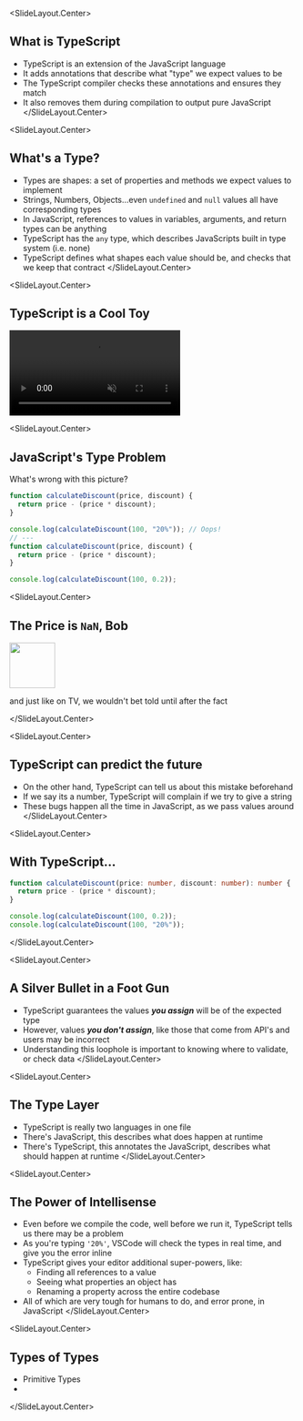 
<SlideLayout.Center>
  ## What is TypeScript
  - TypeScript is an extension of the JavaScript language
  - It adds annotations that describe what "type" we expect values to be
  - The TypeScript compiler checks these annotations and ensures they match
  - It also removes them during compilation to output pure JavaScript
</SlideLayout.Center>

<SlideLayout.Center>
## What's a Type?

- Types are shapes: a set of properties and methods we expect values to implement
- Strings, Numbers, Objects...even `undefined` and `null` values all have corresponding types
- In JavaScript, references to values in variables, arguments, and return types can be anything
- TypeScript has the `any` type, which describes JavaScripts built in type system (i.e. none)
- TypeScript defines what shapes each value should be, and checks that we keep that contract
</SlideLayout.Center>

<SlideLayout.Center>
## TypeScript is a Cool Toy

<video muted data-autoplay src="https://ctp-presentation-media.s3.us-east-2.amazonaws.com/playskool-shape-toy.mp4">
</video>
</SlideLayout.Center>

<SlideLayout.Center>
## JavaScript's Type Problem

<FlexBox alignItems="center" justifyContent="center" flexDirection="column">

What's wrong with this picture?

```javascript
function calculateDiscount(price, discount) {
  return price - (price * discount);
}

console.log(calculateDiscount(100, "20%")); // Oops!
// ---
function calculateDiscount(price, discount) {
  return price - (price * discount);
}

console.log(calculateDiscount(100, 0.2));
```
</FlexBox>
</SlideLayout.Center>

<SlideLayout.Center>
## The Price is `NaN`, Bob

<FlexBox alignItems="center" justifyContent="center">

<Image src="https://media0.giphy.com/media/v1.Y2lkPTc5MGI3NjExOHAxempuYnNlc29zbnQ0NHBmd2lwdjhjdnpqYnZwdGhmZ2NjeXJieCZlcD12MV9pbnRlcm5hbF9naWZfYnlfaWQmY3Q9Zw/fpFPWzrXhLOo6uFXGg/giphy.gif"
  width="80vh" />
  </FlexBox>

and just like on TV, we wouldn't bet told until after the fact

</SlideLayout.Center>

<SlideLayout.Center>
## TypeScript can predict the future

- On the other hand, TypeScript can tell us about this mistake beforehand
- If we say its a number, TypeScript will complain if we try to give a string
- These bugs happen all the time in JavaScript, as we pass values around
</SlideLayout.Center>

<SlideLayout.Center>
## With TypeScript...

```typescript
function calculateDiscount(price: number, discount: number): number {
  return price - (price * discount);
}

console.log(calculateDiscount(100, 0.2));
console.log(calculateDiscount(100, "20%"));
```
</SlideLayout.Center>

<SlideLayout.Center>
## A Silver Bullet in a Foot Gun

- TypeScript guarantees the values ***you assign*** will be of the expected type
- However, values ***you don't assign***, like those that come from API's and users may be incorrect
- Understanding this loophole is important to knowing where to validate, or check data
</SlideLayout.Center>

<SlideLayout.Center>
## The Type Layer
- TypeScript is really two languages in one file
- There's JavaScript, this describes what does happen at runtime
- There's TypeScript, this annotates the JavaScript, describes what should happen at runtime
</SlideLayout.Center>

<SlideLayout.Center>
## The Power of Intellisense

- Even before we compile the code, well before we run it, TypeScript tells us there may be a problem
- As you're typing `'20%'`, VSCode will check the types in real time, and give you the error inline
- TypeScript gives your editor additional super-powers, like:
  - Finding all references to a value
  - Seeing what properties an object has
  - Renaming a property across the entire codebase
- All of which are very tough for humans to do, and error prone, in JavaScript
</SlideLayout.Center>

<SlideLayout.Center>
## Types of Types

- Primitive Types
- 
</SlideLayout.Center>